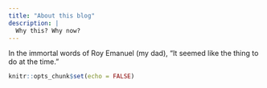 ```yaml
---
title: "About this blog"
description: |
  Why this? Why now?
---
```

In the immortal words of Roy Emanuel (my dad), "It seemed like the
thing to do at the time."


```r
knitr::opts_chunk$set(echo = FALSE)
```
